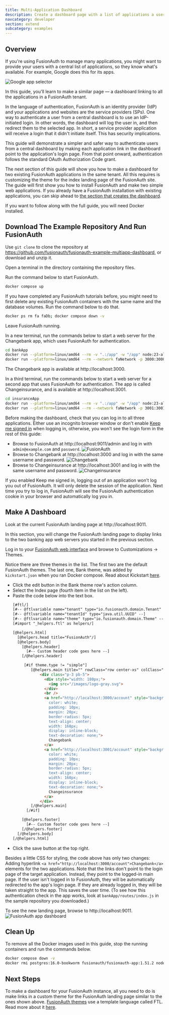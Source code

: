 ```yaml
---
title: Multi-Application Dashboard
description: Create a dashboard page with a list of applications a user can log in to.
navcategory: developer
section: extend
subcategory: examples
---
```



## Overview

If you're using FusionAuth to manage many applications, you might want to provide your users with a central list of applications, so they know what's available. For example, Google does this for its apps.

![Google app selector](/img/docs/extend/examples/multi-application-dashboard/googleGrid.png)

In this guide, you'll learn to make a similar page — a dashboard linking to all the applications in a FusionAuth tenant.

In the language of authentication, FusionAuth is an identity provider (IdP) and your applications and websites are the service providers (SPs). One way to authenticate a user from a central dashboard is to use an IdP-initiated login. In other words, the dashboard will log the user in, and then redirect them to the selected app. In short, a service provider application will receive a login that it didn't initiate itself. This has security implications.

This guide will demonstrate a simpler and safer way to authenticate users from a central dashboard by making each application link in the dashboard point to the application's login page. From that point onward, authentication follows the standard OAuth Authorization Code grant.

The next section of this guide will show you how to make a dashboard for two existing FusionAuth applications in the same tenant. All this requires is customizing the theme for the index landing page of the FusionAuth site. The guide will first show you how to install FusionAuth and make two simple web applications. If you already have a FusionAuth installation with existing applications, you can skip ahead to [the section that creates the dashboard](#make-a-dashboard).

If you want to follow along with the full guide, you will need Docker installed.

## Download The Example Repository And Run FusionAuth

Use `git clone` to clone the repository at https://github.com/fusionauth/fusionauth-example-multiapp-dashboard, or download and unzip it. 

Open a terminal in the directory containing the repository files.

Run the command below to start FusionAuth.

  ```sh
  docker compose up
  ```

<Aside type="note">
  If you have completed any FusionAuth tutorials before, you might need to first delete any existing FusionAuth containers with the same name and the database volumes. Run the command below to do that.

  ```sh
  docker ps rm fa faDb; docker compose down -v
  ```
</Aside>

Leave FusionAuth running. 

In a new terminal, run the commands below to start a web server for the Changebank app, which uses FusionAuth for authentication. 

  ```sh
  cd bankApp
  docker run --platform=linux/amd64 --rm -v ".:/app" -w "/app" node:23-alpine3.19 sh -c  "npm install"
  docker run --platform=linux/amd64 --rm --network faNetwork -p 3000:3000 -v ".:/app" -w "/app" -e "PORT=3000" node:23-alpine3.19 sh -c  "npm run start"
  ```

The Changebank app is available at http://localhost:3000. 


In a third terminal, run the commands below to start a web server for a second app that uses FusionAuth for authentication. The app is called Changeinsurance, and is available at http://localhost:3001.

  ```sh
  cd insuranceApp
  docker run --platform=linux/amd64 --rm -v ".:/app" -w "/app" node:23-alpine3.19 sh -c  "npm install"
  docker run --platform=linux/amd64 --rm --network faNetwork -p 3001:3001 -v ".:/app" -w "/app" -e "PORT=3001" node:23-alpine3.19 sh -c  "npm run start"
  ```

Before making the dashboard, check that you can log in to all three applications. Either use an incognito browser window or don't enable [Keep me signed in](/docs/lifecycle/authenticate-users/logout-session-management#fusionauth-sso) when logging in, otherwise, you won't see the login form in the rest of this guide:
- Browse to FusionAuth at http://localhost:9011/admin and log in with `admin@example.com` and `password`.
  ![FusionAuth](/img/docs/extend/examples/multi-application-dashboard/fa.png)
- Browse to Changebank at http://localhost:3000 and log in with the same username and password.
  ![Changebank](/img/docs/extend/examples/multi-application-dashboard/changebank.png)
- Browse to Changeinsurance at http://localhost:3001 and log in with the same username and password.
  ![Changeinsurance](/img/docs/extend/examples/multi-application-dashboard/changeinsurance.png)

If you enabled <InlineUIElement>Keep me signed in</InlineUIElement>, logging out of an application won't log you out of FusionAuth. It will only delete the session of the application. Next time you try to log in, FusionAuth will see the FusionAuth authentication cookie in your browser and automatically log you in.

## Make A Dashboard

Look at the current FusionAuth landing page at http://localhost:9011. 

In this section, you will change the FusionAuth landing page to display links to the two banking app web servers you started in the previous section.

Log in to your [FusionAuth web interface](http://localhost:9011/admin) and browse to <Breadcrumb>Customizations -> Themes</Breadcrumb>. 

Notice there are three themes in the list. The first two are the default FusionAuth themes. The last one, <InlineUIElement>Bank theme</InlineUIElement>, was added by `kickstart.json` when you ran Docker compose. Read about Kickstart [here](/docs/get-started/download-and-install/development/kickstart).

- Click the <IconButton name="edit" /> edit button in the Bank theme row's action column.
- Select the <InlineUIElement>Index</InlineUIElement> page (fourth item in the list on the left).
- Paste the code below into the text box.
  ```html
  [#ftl/]
  [#-- @ftlvariable name="tenant" type="io.fusionauth.domain.Tenant" --]
  [#-- @ftlvariable name="tenantId" type="java.util.UUID" --]
  [#-- @ftlvariable name="theme" type="io.fusionauth.domain.Theme" --]
  [#import "_helpers.ftl" as helpers/]

  [@helpers.html]
    [@helpers.head title="FusionAuth"/]
    [@helpers.body]
      [@helpers.header]
        [#-- Custom header code goes here --]
      [/@helpers.header]

       [#if theme.type != "simple"]
          [@helpers.main title="" rowClass="row center-xs" colClass="col-xs-12 col-sm-12 col-md-10 col-lg-10 col-xl-9"]
              <div class="p-3 pb-5">
                <div style="width: 180px;">
                  <img src="/images/logo-gray.svg">
                </div>
                <br />
                <a href="http://localhost:3000/account" style="background: linear-gradient(to bottom right, palegreen, forestgreen);
                  color: white;
                  padding: 10px;
                  margin: 20px;
                  border-radius: 5px;
                  text-align: center;
                  width: 160px;
                  display: inline-block;
                  text-decoration: none;">
                  Changebank
                </a>
                <a href="http://localhost:3001/account" style="background: linear-gradient(to bottom right, skyblue, navy);
                  color: white;
                  padding: 10px;
                  margin: 20px;
                  border-radius: 5px;
                  text-align: center;
                  width: 160px;
                  display: inline-block;
                  text-decoration: none;">
                  Changeinsurance
                </a>
              </div>
          [/@helpers.main]
        [/#if]

      [@helpers.footer]
        [#-- Custom footer code goes here --]
      [/@helpers.footer]
    [/@helpers.body]
  [/@helpers.html]
  ```
- Click the <IconButton name="save" /> save button at the top right.

Besides a little CSS for styling, the code above has only two changes: Adding hyperlink `<a href="http://localhost:3000/account">Changebank</a>` elements for the two applications. Note that the links don't point to the login page of the target application. Instead, they point to the logged-in main page. If the user isn't logged in to FusionAuth, they will be automatically redirected to the app's login page. If they are already logged in, they will be taken straight to the app. This saves the user time. (To see how this authentication check in the app works, look at `bankApp/routes/index.js` in the sample repository you downloaded.)

To see the new landing page, browse to http://localhost:9011.
![FusionAuth app dashboard](/img/docs/extend/examples/multi-application-dashboard/dashboard.png)

## Clean Up

To remove all the Docker images used in this guide, stop the running containers and run the commands below.

```sh
docker compose down -v
docker rmi postgres:16.0-bookworm fusionauth/fusionauth-app:1.51.2 node:23-alpine3.19
```

## Next Steps

To make a dashboard for your FusionAuth instance, all you need to do is make links in a custom theme for the FusionAuth landing page similar to the ones shown above. [FusionAuth themes](/docs/customize/look-and-feel/) use a template language called FTL. Read more about it [here](https://freemarker.apache.org/index.html).
